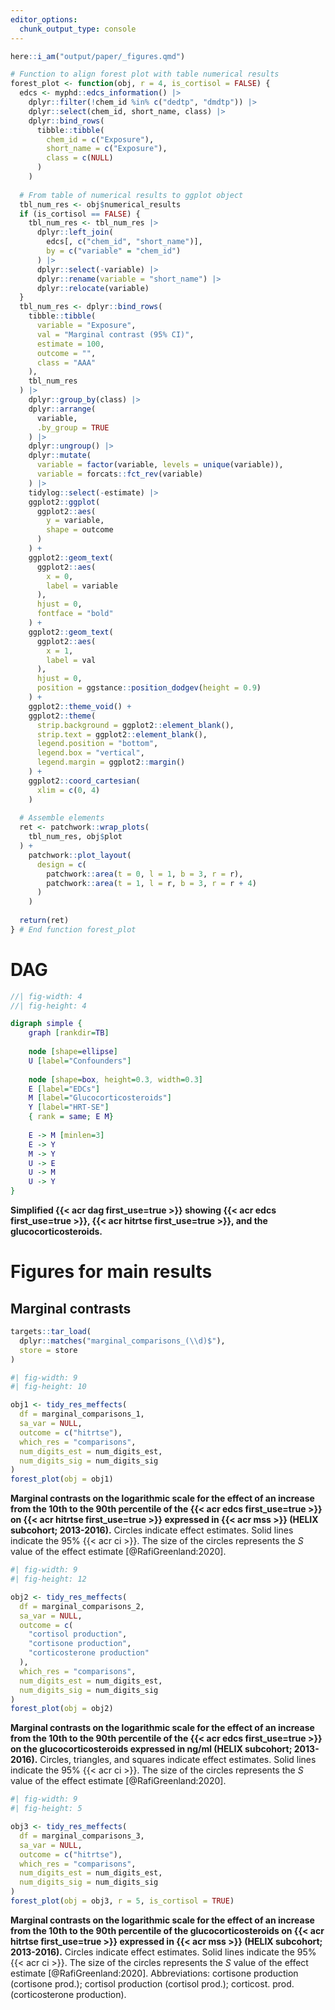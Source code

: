 ```yaml
---
editor_options:
  chunk_output_type: console
---
```


```r
here::i_am("output/paper/_figures.qmd")
```

```r
# Function to align forest plot with table numerical results
forest_plot <- function(obj, r = 4, is_cortisol = FALSE) {
  edcs <- myphd::edcs_information() |>
    dplyr::filter(!chem_id %in% c("dedtp", "dmdtp")) |>
    dplyr::select(chem_id, short_name, class) |>
    dplyr::bind_rows(
      tibble::tibble(
        chem_id = c("Exposure"),
        short_name = c("Exposure"),
        class = c(NULL)
      )
    )
  
  # From table of numerical results to ggplot object
  tbl_num_res <- obj$numerical_results
  if (is_cortisol == FALSE) {
    tbl_num_res <- tbl_num_res |>
      dplyr::left_join(
        edcs[, c("chem_id", "short_name")],
        by = c("variable" = "chem_id")
      ) |>
      dplyr::select(-variable) |>
      dplyr::rename(variable = "short_name") |>
      dplyr::relocate(variable)
  }
  tbl_num_res <- dplyr::bind_rows(
    tibble::tibble(
      variable = "Exposure",
      val = "Marginal contrast (95% CI)",
      estimate = 100,
      outcome = "",
      class = "AAA"
    ),
    tbl_num_res
  ) |>
    dplyr::group_by(class) |>
    dplyr::arrange(
      variable,
      .by_group = TRUE
    ) |>
    dplyr::ungroup() |>
    dplyr::mutate(
      variable = factor(variable, levels = unique(variable)),
      variable = forcats::fct_rev(variable)
    ) |>
    tidylog::select(-estimate) |>
    ggplot2::ggplot(
      ggplot2::aes(
        y = variable,
        shape = outcome
      )
    ) +
    ggplot2::geom_text(
      ggplot2::aes(
        x = 0,
        label = variable
      ),
      hjust = 0,
      fontface = "bold"
    ) +
    ggplot2::geom_text(
      ggplot2::aes(
        x = 1,
        label = val
      ),
      hjust = 0,
      position = ggstance::position_dodgev(height = 0.9)
    ) +
    ggplot2::theme_void() +
    ggplot2::theme(
      strip.background = ggplot2::element_blank(),
      strip.text = ggplot2::element_blank(),
      legend.position = "bottom",
      legend.box = "vertical",
      legend.margin = ggplot2::margin()
    ) +
    ggplot2::coord_cartesian(
      xlim = c(0, 4)
    )
  
  # Assemble elements
  ret <- patchwork::wrap_plots(
    tbl_num_res, obj$plot
  ) +
    patchwork::plot_layout(
      design = c(
        patchwork::area(t = 0, l = 1, b = 3, r = r),
        patchwork::area(t = 1, l = r, b = 3, r = r + 4)
      )
    )
  
  return(ret)
} # End function forest_plot
```

# DAG

::: {#fig-dag}
```dot
//| fig-width: 4
//| fig-height: 4

digraph simple {
    graph [rankdir=TB]
    
    node [shape=ellipse]
    U [label="Confounders"]
    
    node [shape=box, height=0.3, width=0.3]
    E [label="EDCs"]
    M [label="Glucocorticosteroids"]
    Y [label="HRT-SE"]
    { rank = same; E M}
    
    E -> M [minlen=3]
    E -> Y
    M -> Y
    U -> E
    U -> M
    U -> Y
}
```
**Simplified {{< acr dag first_use=true >}} showing {{< acr edcs first_use=true >}}, {{< acr hitrtse first_use=true >}}, and the glucocorticosteroids.**
:::

# Figures for main results

## Marginal contrasts

```r
targets::tar_load(
  dplyr::matches("marginal_comparisons_(\\d)$"),
  store = store
)
```

::: {#fig-marginal-1}
```r
#| fig-width: 9
#| fig-height: 10

obj1 <- tidy_res_meffects(
  df = marginal_comparisons_1,
  sa_var = NULL,
  outcome = c("hitrtse"),
  which_res = "comparisons",
  num_digits_est = num_digits_est,
  num_digits_sig = num_digits_sig
)
forest_plot(obj = obj1)
```
**Marginal contrasts on the logarithmic scale for the effect of an increase from the 10th to the 90th percentile of the {{< acr edcs first_use=true >}} on {{< acr hitrtse first_use=true >}} expressed in {{< acr mss >}} (HELIX subcohort; 2013-2016).** 
Circles indicate effect estimates. Solid lines indicate the $95\%$ {{< acr ci >}}. The size of the circles represents the *S* value of the effect estimate [@RafiGreenland:2020].
:::

::: {#fig-marginal-2}
```r
#| fig-width: 9
#| fig-height: 12

obj2 <- tidy_res_meffects(
  df = marginal_comparisons_2,
  sa_var = NULL,
  outcome = c(
    "cortisol production",
    "cortisone production",
    "corticosterone production"
  ),
  which_res = "comparisons",
  num_digits_est = num_digits_est,
  num_digits_sig = num_digits_sig
)
forest_plot(obj = obj2)
```
**Marginal contrasts on the logarithmic scale for the effect of an increase from the 10th to the 90th percentile of the {{< acr edcs first_use=true >}} on the glucocorticosteroids expressed in ng/ml (HELIX subcohort; 2013-2016).** 
Circles, triangles, and squares indicate effect estimates. Solid lines indicate the $95\%$ {{< acr ci >}}. The size of the circles represents the *S* value of the effect estimate [@RafiGreenland:2020].
:::

::: {#fig-marginal-3}
```r
#| fig-width: 9
#| fig-height: 5

obj3 <- tidy_res_meffects(
  df = marginal_comparisons_3,
  sa_var = NULL,
  outcome = c("hitrtse"),
  which_res = "comparisons",
  num_digits_est = num_digits_est,
  num_digits_sig = num_digits_sig
)
forest_plot(obj = obj3, r = 5, is_cortisol = TRUE)
```
**Marginal contrasts on the logarithmic scale for the effect of an increase from the 10th to the 90th percentile of the glucocorticosteroids on {{< acr hitrtse first_use=true >}} expressed in {{< acr mss >}} (HELIX subcohort; 2013-2016).** 
Circles indicate effect estimates. Solid lines indicate the $95\%$ {{< acr ci >}}. The size of the circles represents the *S* value of the effect estimate [@RafiGreenland:2020]. Abbreviations: cortisone production (cortisone prod.); cortisol production (cortisol prod.); corticost. prod. (corticosterone production).
:::
